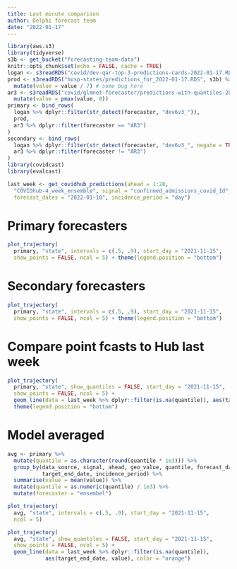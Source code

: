 ```yaml
---
title: Last minute comparison
author: Delphi forecast team
date: "2022-01-17"
---
```



```r
library(aws.s3)
library(tidyverse)
s3b <- get_bucket("forecasting-team-data")
knitr::opts_chunk$set(echo = FALSE, cache = TRUE)
logan <- s3readRDS("covid/dev-qar-top-3-predictions-cards-2022-01-17.RDS", s3b)
prod <- s3readRDS("hosp-states/predictions_for_2022-01-17.RDS", s3b) %>%
  mutate(value = value / 7) # some bug here
ar3 <- s3readRDS("covid/glmnet-forecaster/predictions-with-quantiles-2022-01-17.RDS", s3b) %>%
  mutate(value = pmax(value, 0))
primary <- bind_rows(
  logan %>% dplyr::filter(str_detect(forecaster, "dev6v3_")),
  prod,
  ar3 %>% dplyr::filter(forecaster == "AR3")
)
secondary <- bind_rows(
  logan %>% dplyr::filter(str_detect(forecaster, "dev6v3_", negate = TRUE)),
  ar3 %>% dplyr::filter(forecaster != "AR3")
)
library(covidcast)
library(evalcast)

last_week <- get_covidhub_predictions(ahead = 1:28,
  "COVIDhub-4_week_ensemble", signal = "confirmed_admissions_covid_1d",
  forecast_dates = "2022-01-10", incidence_period = "day")
```

# Primary forecasters

```r
plot_trajectory(
  primary, "state", intervals = c(.5, .9), start_day = "2021-11-15",
  show_points = FALSE, ncol = 5) + theme(legend.position = "bottom")
```

# Secondary forecasters

```r
plot_trajectory(
  primary, "state", intervals = c(.5, .9), start_day = "2021-11-15",
  show_points = FALSE, ncol = 5) + theme(legend.position = "bottom")
```

# Compare point fcasts to Hub last week

```r
plot_trajectory(
  primary, "state", show_quantiles = FALSE, start_day = "2021-11-15",
  show_points = FALSE, ncol = 5) +
  geom_line(data = last_week %>% dplyr::filter(is.na(quantile)), aes(target_end_date, value), color = "orange") +
  theme(legend.position = "bottom")
```

# Model averaged

```r
avg <- primary %>%
  mutate(quantile = as.character(round(quantile * 1e3))) %>%
  group_by(data_source, signal, ahead, geo_value, quantile, forecast_date,
           target_end_date, incidence_period) %>%
  summarise(value = mean(value)) %>%
  mutate(quantile = as.numeric(quantile) / 1e3) %>%
  mutate(forecaster = "ensembel")

plot_trajectory(
  avg, "state", intervals = c(.5, .9), start_day = "2021-11-15",
  ncol = 5)
```


```r
plot_trajectory(
  avg, "state", show_quantiles = FALSE, start_day = "2021-11-15",
  show_points = FALSE, ncol = 5) +
  geom_line(data = last_week %>% dplyr::filter(is.na(quantile)), 
            aes(target_end_date, value), color = "orange")
```

